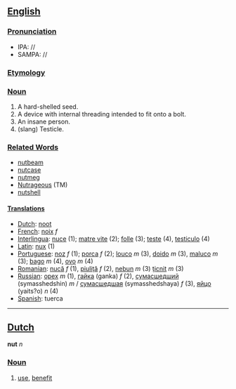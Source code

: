 ==[[English]]==
===[[Pronunciation]]===
*IPA: //
*SAMPA: //
===[[Etymology]]===
===[[Noun]]===
# A hard-shelled seed.
# A device with internal threading intended to fit onto a bolt.
# An insane person.
# (slang) Testicle.
===[[Related Words]]===
*[[nutbeam]]
*[[nutcase]]
*[[nutmeg]]
*[[Nutrageous]] (TM)
*[[nutshell]]
====[[Translation]]s====
*[[Dutch]]: [[noot]]
*[[French]]: [[noix]] ''f''
*[[Interlingua]]: [[nuce]] (1); [[matre vite]] (2); [[folle]] (3); [[teste]] (4), [[testiculo]] (4)
*[[Latin]]: [[nux]] (1)
*[[Portuguese]]: [[noz]] ''f'' (1); [[porca]] ''f'' (2); [[louco]] ''m'' (3), [[doido]] ''m'' (3), [[maluco]] ''m'' (3); [[bago]] ''m'' (4), [[ovo]] ''m'' (4)
*[[Romanian]]: [[nucă]] ''f'' (1), [[piuliţă]] ''f'' (2), [[nebun]] ''m'' (3) [[ţicnit]] ''m'' (3)
*[[Russian]]: [[орех]] ''m'' (1), [[гайка]] (ganka) ''f'' (2), [[сумасшедший]] (symasshedshin) ''m'' / [[сумасшедшая]] (symasshedshaya) ''f'' (3), [[яйцо]] (yaits?o) ''n'' (4)
*[[Spanish]]: tuerca

----

==[[Dutch]]==

'''nut''' ''n''

===[[Noun]]===

# [[use]], [[benefit]]